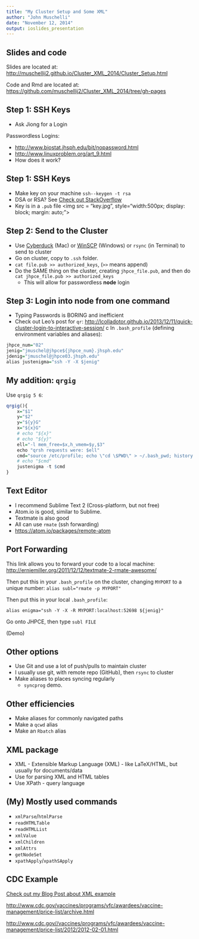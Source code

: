 ```yaml
---
title: "My Cluster Setup and Some XML"
author: "John Muschelli"
date: "November 12, 2014"
output: ioslides_presentation
---
```


## Slides and code

Slides are located at:
<http://muschellij2.github.io/Cluster_XML_2014/Cluster_Setup.html>

Code and Rmd are located at:
<https://github.com/muschellij2/Cluster_XML_2014/tree/gh-pages>

## Step 1: SSH Keys

- Ask Jiong for a Login

Passwordless Logins:

- <http://www.biostat.jhsph.edu/bit/nopassword.html>
- <http://www.linuxproblem.org/art_9.html>
- How does it work?

## Step 1: SSH Keys

- Make key on your machine `ssh--keygen -t rsa`
- DSA or RSA? See [Check out StackOverflow](http://security.stackexchange.com/questions/5096/rsa-vs-dsa-for-ssh-authentication-keys)
- Key is in a `.pub` file
<img src = "key.jpg", style="width:500px;  display: block; margin: auto;">

## Step 2: Send to the Cluster

- Use [Cyberduck](https://cyberduck.io/?l=en) (Mac) or [WinSCP](http://winscp.net/eng/index.php) (Windows) or `rsync` (in Terminal) to send to cluster
- Go on cluster, copy to `.ssh` folder.
- `cat file.pub >> authorized_keys`, (`>>` means append)
- Do the SAME thing on the cluster, creating `jhpce_file.pub`, and then do
`cat jhpce_file.pub >> authorized_keys`
  - This will allow for passwordless **node** login

## Step 3: Login into node from one command

- Typing Passwords is BORING and inefficient
- Check out Leo's post for `qr`: <http://lcolladotor.github.io/2013/12/11/quick-cluster-login-to-interactive-session/>
c
In `.bash_profile` (defining environment variables and aliases):
```r
jhpce_num="02"
jenig="jmuschel@jhpce${jhpce_num}.jhsph.edu"
jdenig="jmuschel@jhpce03.jhsph.edu"
alias justenigma="ssh -Y -X $jenig"
```


## My addition: `qrgig`

Use `qrgig 5 6`:
```r
qrgig(){
    x="$1"
    y="$2"
    y="${y}G"
    x="${x}G"
    # echo "${x}"
    # echo "${y}"
    ell="-l mem_free=$x,h_vmem=$y,$3"
    echo "qrsh requests were: $ell"
    cmd="source /etc/profile; echo \"cd \$PWD\" > ~/.bash_pwd; history -w; qrsh $ell"
    # echo "$cmd"
    justenigma -t $cmd
}
```

## Text Editor

- I recommend Sublime Text 2 (Cross-platform, but not free)
- Atom.io is good, similar to Sublime.
- Textmate is also good
- All can use `rmate` (ssh forwarding)
- <https://atom.io/packages/remote-atom>


## Port Forwarding

This link allows you to forward your code to a local machine: 
<http://erniemiller.org/2011/12/12/textmate-2-rmate-awesome/>

Then put this in  your `.bash_profile` on the cluster, changing `MYPORT` to a unique number:
`alias subl="rmate -p MYPORT"`

Then put this in your local `.bash_profile`:

`alias enigma="ssh -Y -X -R MYPORT:localhost:52698 ${jenig}"`

Go onto JHPCE, then type `subl FILE`

(Demo)


## Other options

- Use Git and use a lot of push/pulls to maintain cluster
- I usually use git, with remote repo (GitHub), then `rsync` to cluster
- Make aliases to places syncing regularly
  - `syncprog` demo.

## Other efficiencies

- Make aliases for commonly navigated paths
- Make a `qcwd` alias
- Make an `Rbatch` alias



## XML package

- XML - Extensible Markup Language (XML)  - like LaTeX/HTML, but usually for documents/data
- Use for parsing XML and HTML tables
- Use XPath - query language



## (My) Mostly used commands

- `xmlParse`/`htmlParse`
- `readHTMLTable`
- `readHTMLList`
- `xmlValue`
- `xmlChildren`
- `xmlAttrs`
- `getNodeSet` 
- `xpathApply`/`xpathSApply`

## CDC Example

[Check out my Blog Post about XML example](http://hopstat.wordpress.com/2014/01/14/faster-xml-conversion-to-data-frames/)

<http://www.cdc.gov/vaccines/programs/vfc/awardees/vaccine-management/price-list/archive.html>

<http://www.cdc.gov//vaccines/programs/vfc/awardees/vaccine-management/price-list/2012/2012-02-01.html>

